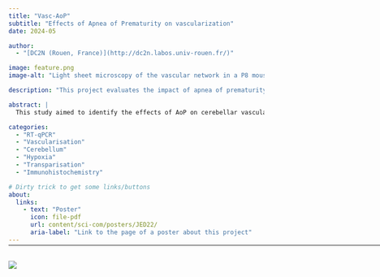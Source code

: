 ```yaml
---
title: "Vasc-AoP"
subtitle: "Effects of Apnea of Prematurity on vascularization"
date: 2024-05

author:
  - "[DC2N (Rouen, France)](http://dc2n.labos.univ-rouen.fr/)"

image: feature.png
image-alt: "Light sheet microscopy of the vascular network in a P8 mouse"

description: "This project evaluates the impact of apnea of prematurity on cerebellar vascular development, using intermittent hypoxia in a murine model."

abstract: |
  This study aimed to identify the effects of AoP on cerebellar vascular development, and to demonstrate that the cerebellum is vulnerable to AoP. This was shown via immunohistochemistry studies and RT-qPCR. Results confirmed the presence of alterations in gene expression. This was further assessed through visible changes in blood vessel density via immunocytochemistry. Furthermore, transparisation studies are underway to observe these change in situ and in 3D.

categories:
  - "RT-qPCR"
  - "Vascularisation"
  - "Cerebellum"
  - "Hypoxia"
  - "Transparisation"
  - "Immunohistochemistry"

# Dirty trick to get some links/buttons
about:
  links:
    - text: "Poster"
      icon: file-pdf
      url: content/sci-com/posters/JED22/
      aria-label: "Link to the page of a poster about this project"
---
```


<hr style="margin-bottom: 30px; margin-top: -12px;" width="900px">

![](feature.png){.preview-image fig-alt="Image illustrating the project"}
